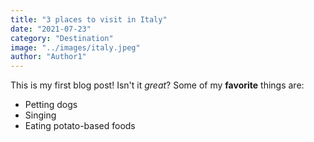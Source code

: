```yaml
---
title: "3 places to visit in Italy"
date: "2021-07-23"
category: "Destination"
image: "../images/italy.jpeg"
author: "Author1"
---
```

This is my first blog post! Isn't it *great*?
Some of my **favorite** things are:
* Petting dogs
* Singing
* Eating potato-based foods